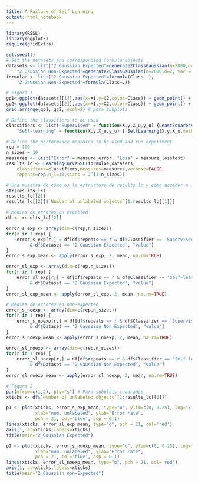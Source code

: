 ```yaml
---
title: A Failure of Self-Learning
output: html_notebook
---
```

```r
library(RSSL)
library(ggplot2)
require(gridExtra)
```
```r
set.seed(1)
# Set the datasets and corresponding formula objects
datasets <- list("2 Gaussian Expected"=generate2ClassGaussian(n=2000,d=2, var = 1,expected=TRUE),
    "2 Gaussian Non-Expected"=generate2ClassGaussian(n=2000,d=2, var = 1,expected=FALSE))
formulae <- list("2 Gaussian Expected"=formula(Class~.),
    "2 Gaussian Non-Expected"=formula(Class~.))
```
```r
# Figura 1
gp1<-ggplot(datasets[[1]],aes(x=X1,y=X2,color=Class)) + geom_point() + coord_equal()
gp2<-ggplot(datasets[[2]],aes(x=X1,y=X2,color=Class)) + geom_point() + coord_equal()
grid.arrange(gp1, gp2, ncol=2) # para subplots
```
```r
# Define the classifiers to be used
classifiers <- list("Supervised" = function(X,y,X_u,y_u) {LeastSquaresClassifier(X,y)},
    "Self-learning" = function(X,y,X_u,y_u) { SelfLearning(X,y,X_u,method = LeastSquaresClassifier)})
```
```r
# Define the performance measures to be used and run experiment
rep = 100
n_sizes = 10
measures <- list("Error" = measure_error, "Loss" = measure_losstest)
results_lc <- LearningCurveSSL(formulae,datasets,
    classifiers=classifiers,measures=measures,verbose=FALSE,
    repeats=rep,n_l=10,sizes = 2^(1:n_sizes))
```
```r
# Una muestra de cómo es la estructura de results_lc y cómo acceder a sus partes
str(results_lc)
results_lc[[2]]
results_lc[[2]]$`Number of unlabeled objects`[1:results_lc[[1]]]
```
```r
# Medias de errores en expected
df <- results_lc[[2]]

error_s_exp <- array(dim=c(rep,n_sizes))
for(r in 1:rep) {
    error_s_exp[r,] = df[df$repeats == r & df$Classifier == 'Supervised' & df$Measure == 'Error'
         & df$Dataset == '2 Gaussian Expected', "value"]
}
error_s_exp_mean <- apply(error_s_exp, 2, mean, na.rm=TRUE)

error_sl_exp <- array(dim=c(rep,n_sizes))
for(r in 1:rep) {
    error_sl_exp[r,] = df[df$repeats == r & df$Classifier == 'Self-learning' & df$Measure == 'Error'
         & df$Dataset == '2 Gaussian Expected', "value"]
}
error_sl_exp_mean <- apply(error_sl_exp, 2, mean, na.rm=TRUE)
```
```r
# Medias de errores en non-expected
error_s_noexp <- array(dim=c(rep,n_sizes))
for(r in 1:rep) {
    error_s_noexp[r,] = df[df$repeats == r & df$Classifier == 'Supervised' & df$Measure == 'Error'
         & df$Dataset == '2 Gaussian Non-Expected', "value"]
}
error_s_noexp_mean <- apply(error_s_noexp, 2, mean, na.rm=TRUE)

error_sl_noexp <- array(dim=c(rep,n_sizes))
for(r in 1:rep) {
    error_sl_noexp[r,] = df[df$repeats == r & df$Classifier == 'Self-learning' & df$Measure == 'Error'
         & df$Dataset == '2 Gaussian Non-Expected', "value"]
}
error_sl_noexp_mean <- apply(error_sl_noexp, 2, mean, na.rm=TRUE)
```
```r
# Figura 2
par(mfrow=c(1,2), pty="s") # Para subplots cuadrados
xticks <- df$`Number of unlabeled objects`[1:results_lc[[1]]]

p1 <- plot(xticks, error_s_exp_mean, type="o", ylim=c(0, 0.25), log="x", xaxt="n", 
           xlab="num. unlabeled", ylab="Error rate", 
           pch = 21, col='blue', asp = 0.1)
lines(xticks, error_sl_exp_mean, type="o", pch = 21, col='red')
axis(1, at=xticks,labels=xticks)
title(main="2 Gaussian Expected")

p2 <- plot(xticks, error_s_noexp_mean, type="o", ylim=c(0, 0.25), log="x", xaxt="n",
           xlab="num. unlabeled", ylab="Error rate",
           pch = 21, col='blue', asp = 0.1)
lines(xticks, error_sl_noexp_mean, type="o", pch = 21, col='red')
axis(1, at=xticks,labels=xticks)
title(main="2 Gaussian non-Expected")
```


